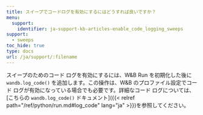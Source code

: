 ```yaml
---
title: スイープでコードログを有効にするにはどうすれば良いですか？
menu:
  support:
    identifier: ja-support-kb-articles-enable_code_logging_sweeps
support:
  - sweeps
toc_hide: true
type: docs
url: /ja/support/:filename
---
```

スイープのためのコード ログを有効にするには、W&B Run を初期化した後に `wandb.log_code()` を追加します。この操作は、W&B のプロファイル設定でコード ログが有効になっている場合でも必要です。詳細なコード ログについては、[こちらの `wandb.log_code()` ドキュメント]({{< relref path="/ref/python/run.md#log_code" lang="ja" >}})を参照してください。